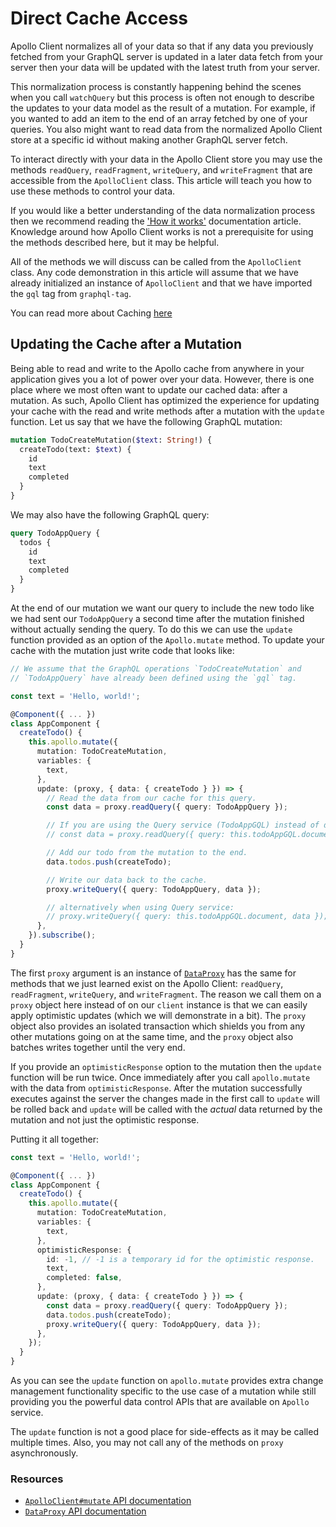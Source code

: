 # Direct Cache Access

Apollo Client normalizes all of your data so that if any data you previously fetched from your GraphQL server is updated in a later data fetch from your server then your data will be updated with the latest truth from your server.

This normalization process is constantly happening behind the scenes when you call `watchQuery` but this process is often not enough to describe the updates to your data model as the result of a mutation. For example, if you wanted to add an item to the end of an array fetched by one of your queries. You also might want to read data from the normalized Apollo Client store at a specific id without making another GraphQL server fetch.

To interact directly with your data in the Apollo Client store you may use the methods `readQuery`, `readFragment`, `writeQuery`, and `writeFragment` that are accessible from the `ApolloClient` class. This article will teach you how to use these methods to control your data.

If you would like a better understanding of the data normalization process then we recommend reading the ['How it works'](../basics/caching.md#direct-cache-access) documentation article. Knowledge around how Apollo Client works is not a prerequisite for using the methods described here, but it may be helpful.

All of the methods we will discuss can be called from the `ApolloClient` class. Any code demonstration in this article will assume that we have already initialized an instance of `ApolloClient` and that we have imported the `gql` tag from `graphql-tag`.

You can read more about Caching [here](../basics/caching.md)

## Updating the Cache after a Mutation

Being able to read and write to the Apollo cache from anywhere in your application gives you a lot of power over your data. However, there is one place where we most often want to update our cached data: after a mutation. As such, Apollo Client has optimized the experience for updating your cache with the read and write methods after a mutation with the `update` function. Let us say that we have the following GraphQL mutation:

```graphql
mutation TodoCreateMutation($text: String!) {
  createTodo(text: $text) {
    id
    text
    completed
  }
}
```

We may also have the following GraphQL query:

```graphql
query TodoAppQuery {
  todos {
    id
    text
    completed
  }
}
```

At the end of our mutation we want our query to include the new todo like we had sent our `TodoAppQuery` a second time after the mutation finished without actually sending the query. To do this we can use the `update` function provided as an option of the `Apollo.mutate` method. To update your cache with the mutation just write code that looks like:

```ts
// We assume that the GraphQL operations `TodoCreateMutation` and
// `TodoAppQuery` have already been defined using the `gql` tag.

const text = 'Hello, world!';

@Component({ ... })
class AppComponent {
  createTodo() {
    this.apollo.mutate({
      mutation: TodoCreateMutation,
      variables: {
        text,
      },
      update: (proxy, { data: { createTodo } }) => {
        // Read the data from our cache for this query.
        const data = proxy.readQuery({ query: TodoAppQuery });

        // If you are using the Query service (TodoAppGQL) instead of defining your GQL as a constant, you can reference the query as:
        // const data = proxy.readQuery({ query: this.todoAppGQL.document });

        // Add our todo from the mutation to the end.
        data.todos.push(createTodo);

        // Write our data back to the cache.
        proxy.writeQuery({ query: TodoAppQuery, data });

        // alternatively when using Query service:
        // proxy.writeQuery({ query: this.todoAppGQL.document, data });
      },
    }).subscribe();
  }
}
```

The first `proxy` argument is an instance of [`DataProxy`](https://www.apollographql.com/docs/react/api/apollo-client/#ApolloClient.mutate) has the same for methods that we just learned exist on the Apollo Client: `readQuery`, `readFragment`, `writeQuery`, and `writeFragment`. The reason we call them on a `proxy` object here instead of on our `client` instance is that we can easily apply optimistic updates (which we will demonstrate in a bit). The `proxy` object also provides an isolated transaction which shields you from any other mutations going on at the same time, and the `proxy` object also batches writes together until the very end.

If you provide an `optimisticResponse` option to the mutation then the `update` function will be run twice. Once immediately after you call `apollo.mutate` with the data from `optimisticResponse`. After the mutation successfully executes against the server the changes made in the first call to `update` will be rolled back and `update` will be called with the *actual* data returned by the mutation and not just the optimistic response.

Putting it all together:

```ts
const text = 'Hello, world!';

@Component({ ... })
class AppComponent {
  createTodo() {
    this.apollo.mutate({
      mutation: TodoCreateMutation,
      variables: {
        text,
      },
      optimisticResponse: {
        id: -1, // -1 is a temporary id for the optimistic response.
        text,
        completed: false,
      },
      update: (proxy, { data: { createTodo } }) => {
        const data = proxy.readQuery({ query: TodoAppQuery });
        data.todos.push(createTodo);
        proxy.writeQuery({ query: TodoAppQuery, data });
      },
    });
  }
}
```

As you can see the `update` function on `apollo.mutate` provides extra change management functionality specific to the use case of a mutation while still providing you the powerful data control APIs that are available on `Apollo` service.

The `update` function is not a good place for side-effects as it may be called multiple times. Also, you may not call any of the methods on `proxy` asynchronously.

### Resources

- [`ApolloClient#mutate` API documentation](https://www.apollographql.com/docs/react/api/apollo-client/#ApolloClient.mutate)
- [`DataProxy` API documentation](https://www.apollographql.com/docs/react/api/apollo-client/#ApolloClient.mutate)
